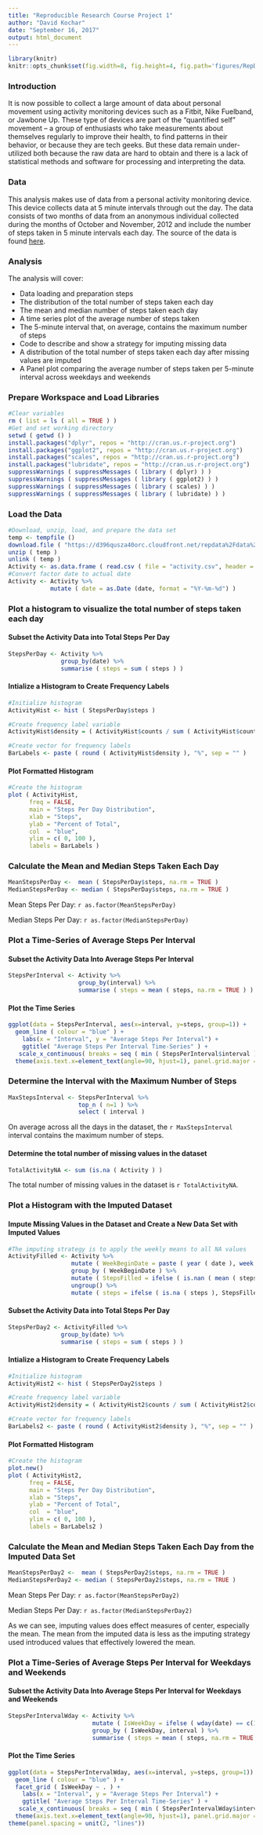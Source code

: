 ```yaml
---
title: "Reproducible Research Course Project 1"
author: "David Kochar"
date: "September 16, 2017"
output: html_document
---
```


```r
library(knitr)
knitr::opts_chunk$set(fig.width=8, fig.height=4, fig.path='figures/RepDataAssignment1_', echo=TRUE, warning=FALSE, message=FALSE)
```

### Introduction

It is now possible to collect a large amount of data about personal movement using activity monitoring devices such as a Fitbit, Nike Fuelband, or Jawbone Up. These type of devices are part of the “quantified self” movement – a group of enthusiasts who take measurements about themselves regularly to improve their health, to find patterns in their behavior, or because they are tech geeks. But these data remain under-utilized both because the raw data are hard to obtain and there is a lack of statistical methods and software for processing and interpreting the data.

### Data
This analysis makes use of data from a personal activity monitoring device. This device collects data at 5 minute intervals through out the day. The data consists of two months of data from an anonymous individual collected during the months of October and November, 2012 and include the number of steps taken in 5 minute intervals each day. The source of the data is found [here](https://d396qusza40orc.cloudfront.net/repdata%2Fdata%2Factivity.zip).

### Analysis
The analysis will cover:

* Data loading and preparation steps
* The distribution of the total number of steps taken each day
* The mean and median number of steps taken each day
* A time series plot of the average number of steps taken
* The 5-minute interval that, on average, contains the maximum number of steps
* Code to describe and show a strategy for imputing missing data
* A distribution of the total number of steps taken each day after missing values are imputed
* A Panel plot comparing the average number of steps taken per 5-minute interval across weekdays and weekends

### Prepare Workspace and Load Libraries
```r
#Clear variables
rm ( list = ls ( all = TRUE ) )
#Get and set working directory
setwd ( getwd () )
install.packages("dplyr", repos = "http://cran.us.r-project.org")
install.packages("ggplot2", repos = "http://cran.us.r-project.org")
install.packages("scales", repos = "http://cran.us.r-project.org")
install.packages("lubridate", repos = "http://cran.us.r-project.org")
suppressWarnings ( suppressMessages ( library ( dplyr) ) )
suppressWarnings ( suppressMessages ( library ( ggplot2) ) )
suppressWarnings ( suppressMessages ( library ( scales) ) )
suppressWarnings ( suppressMessages ( library ( lubridate) ) )
```


### Load the Data
```r
#Download, unzip, load, and prepare the data set
temp <- tempfile ()
download.file ( "https://d396qusza40orc.cloudfront.net/repdata%2Fdata%2Factivity.zip", temp )
unzip ( temp )
unlink ( temp )
Activity <- as.data.frame ( read.csv ( file = "activity.csv", header = TRUE, sep = "," ) )
#Convert factor date to actual date
Activity <- Activity %>% 
            mutate ( date = as.Date (date, format = "%Y-%m-%d") )
```

### Plot a histogram to visualize the total number of steps taken each day

#### Subset the Activity Data into Total Steps Per Day
```r
StepsPerDay <- Activity %>%
               group_by(date) %>%
               summarise ( steps = sum ( steps ) )
```

#### Intialize a Histogram to Create Frequency Labels
```r
#Initialize histogram
ActivityHist <- hist ( StepsPerDay$steps ) 

#Create frequency label variable
ActivityHist$density = ( ActivityHist$counts / sum ( ActivityHist$counts ) ) * 100

#Create vector for frequency labels
BarLabels <- paste ( round ( ActivityHist$density ), "%", sep = "" )
```

#### Plot Formatted Histogram
```r
#Create the histogram
plot ( ActivityHist, 
      freq = FALSE,
      main = "Steps Per Day Distribution", 
      xlab = "Steps", 
      ylab = "Percent of Total",
      col  = "blue",
      ylim = c( 0, 100 ),
      labels = BarLabels )
```


### Calculate the Mean and Median Steps Taken Each Day
```r
MeanStepsPerDay <-  mean ( StepsPerDay$steps, na.rm = TRUE )
MedianStepsPerDay <- median ( StepsPerDay$steps, na.rm = TRUE )
```

Mean Steps Per Day:   `r as.factor(MeanStepsPerDay)`

Median Steps Per Day: `r as.factor(MedianStepsPerDay)`


### Plot a Time-Series of Average Steps Per Interval

#### Subset the Activity Data Into Average Steps Per Interval
```r
StepsPerInterval <- Activity %>%
                    group_by(interval) %>%
                    summarise ( steps = mean ( steps, na.rm = TRUE ) )
```

#### Plot the Time Series
```r
ggplot(data = StepsPerInterval, aes(x=interval, y=steps, group=1)) +
  geom_line ( colour = "blue" ) +
	labs(x = "Interval", y = "Average Steps Per Interval") +
	ggtitle( "Average Steps Per Interval Time-Series" ) + 
   scale_x_continuous( breaks = seq ( min ( StepsPerInterval$interval ), max ( StepsPerInterval$interval ), by = 250 ) ) +
  theme(axis.text.x=element_text(angle=90, hjust=1), panel.grid.major =     element_blank(),   panel.grid.minor = element_blank(), panel.background = element_blank(), axis.line = element_line(colour = "black"))
```

### Determine the Interval with the Maximum Number of Steps
```r
MaxStepsInterval <- StepsPerInterval %>% 
                    top_n ( n=1 ) %>% 
                    select ( interval )
```

On average across all the days in the dataset, the `r MaxStepsInterval` interval contains the maximum number of steps.

#### Determine the total number of missing values in the dataset
```r
TotalActivityNA <- sum (is.na ( Activity ) )
```

The total number of missing values in the dataset is `r TotalActivityNA`.

### Plot a Histogram with the Imputed Dataset

#### Impute Missing Values in the Dataset and Create a New Data Set with Imputed Values
```r
#The imputing strategy is to apply the weekly means to all NA values
ActivityFilled <- Activity %>%
                  mutate ( WeekBeginDate = paste ( year ( date ), week (date ) ) )   %>%
                  group_by ( WeekBeginDate ) %>%
                  mutate ( StepsFilled = ifelse ( is.nan ( mean ( steps, na.rm = TRUE  ) ), 0, mean ( steps, na.rm = TRUE  ) ) )                    %>%
                  ungroup() %>%
                  mutate ( steps = ifelse ( is.na ( steps ), StepsFilled, steps ) )
```

#### Subset the Activity Data into Total Steps Per Day
```r
StepsPerDay2 <- ActivityFilled %>%
               group_by(date) %>%
               summarise ( steps = sum ( steps ) )
```

#### Intialize a Histogram to Create Frequency Labels
```r
#Initialize histogram
ActivityHist2 <- hist ( StepsPerDay2$steps ) 

#Create frequency label variable
ActivityHist2$density = ( ActivityHist2$counts / sum ( ActivityHist2$counts ) ) * 100

#Create vector for frequency labels
BarLabels2 <- paste ( round ( ActivityHist2$density ), "%", sep = "" )
```

#### Plot Formatted Histogram
```r
#Create the histogram
plot.new()
plot ( ActivityHist2, 
      freq = FALSE,
      main = "Steps Per Day Distribution", 
      xlab = "Steps", 
      ylab = "Percent of Total",
      col  = "blue",
      ylim = c( 0, 100 ),
      labels = BarLabels2 )
```

### Calculate the Mean and Median Steps Taken Each Day from the Imputed Data Set
```r
MeanStepsPerDay2 <-  mean ( StepsPerDay2$steps, na.rm = TRUE )
MedianStepsPerDay2 <- median ( StepsPerDay2$steps, na.rm = TRUE )
```

Mean Steps Per Day:   `r as.factor(MeanStepsPerDay2)`

Median Steps Per Day: `r as.factor(MedianStepsPerDay2)`

As we can see, imputing values does effect measures of center, especially the mean. The mean from the imputed data is less as the imputing strategy used introduced values that effectively lowered the mean.

### Plot a Time-Series of Average Steps Per Interval for Weekdays and Weekends

#### Subset the Activity Data Into Average Steps Per Interval for Weekdays and Weekends
```r
StepsPerIntervalWday <- Activity %>%
                        mutate ( IsWeekDay = ifelse ( wday(date) == c(1,7), "Weekend", "Weekday") ) %>%
                        group_by ( IsWeekDay, interval ) %>%
                        summarise ( steps = mean ( steps, na.rm = TRUE ) )
```
#### Plot the Time Series
```r
ggplot(data = StepsPerIntervalWday, aes(x=interval, y=steps, group=1)) +
  geom_line ( colour = "blue" ) +
  facet_grid ( IsWeekDay ~ . ) +
	labs(x = "Interval", y = "Average Steps Per Interval") +
	ggtitle( "Average Steps Per Interval Time-Series" ) + 
   scale_x_continuous( breaks = seq ( min ( StepsPerIntervalWday$interval ), max ( StepsPerIntervalWday$interval ), by = 250 ) ) +
  theme(axis.text.x=element_text(angle=90, hjust=1), panel.grid.major =     element_blank(),   panel.grid.minor = element_blank(), panel.background = element_blank(), axis.line = element_line(colour = "black")) +
theme(panel.spacing = unit(2, "lines"))
```